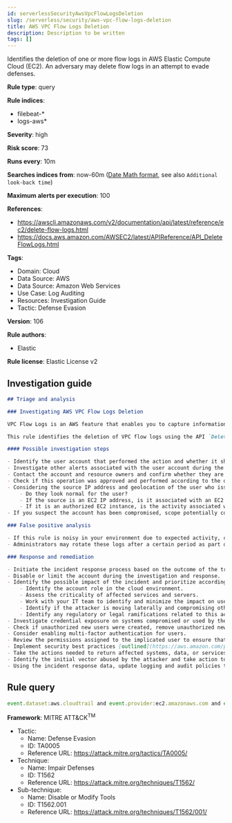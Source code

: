 ```yaml
---
id: serverlessSecurityAwsVpcFlowLogsDeletion
slug: /serverless/security/aws-vpc-flow-logs-deletion
title: AWS VPC Flow Logs Deletion
description: Description to be written
tags: []
---
```


<div id="aws-vpc-flow-logs-deletion"></div>

Identifies the deletion of one or more flow logs in AWS Elastic Compute Cloud (EC2). An adversary may delete flow logs in an attempt to evade defenses.

**Rule type**: query

**Rule indices**: 

* filebeat-*
* logs-aws*

**Severity**: high

**Risk score**: 73

**Runs every**: 10m

**Searches indices from**: now-60m ([Date Math format](((ref))/common-options.html#date-math), see also <DocLink id="serverlessSecurityRulesUiCreate" section="set-the-rules-schedule">`Additional look-back time`</DocLink>)

**Maximum alerts per execution**: 100

**References**: 

* https://awscli.amazonaws.com/v2/documentation/api/latest/reference/ec2/delete-flow-logs.html
* https://docs.aws.amazon.com/AWSEC2/latest/APIReference/API_DeleteFlowLogs.html

**Tags**: 

* Domain: Cloud
* Data Source: AWS
* Data Source: Amazon Web Services
* Use Case: Log Auditing
* Resources: Investigation Guide
* Tactic: Defense Evasion

**Version**: 106

**Rule authors**: 

* Elastic

**Rule license**: Elastic License v2

## Investigation guide

```markdown
## Triage and analysis

### Investigating AWS VPC Flow Logs Deletion

VPC Flow Logs is an AWS feature that enables you to capture information about the IP traffic going to and from network interfaces in your virtual private cloud (VPC). Flow log data can be published to Amazon CloudWatch Logs or Amazon S3.

This rule identifies the deletion of VPC flow logs using the API `DeleteFlowLogs` action. Attackers can do this to cover their tracks and impact security monitoring that relies on this source.

#### Possible investigation steps

- Identify the user account that performed the action and whether it should perform this kind of action.
- Investigate other alerts associated with the user account during the past 48 hours.
- Contact the account and resource owners and confirm whether they are aware of this activity.
- Check if this operation was approved and performed according to the organization's change management policy.
- Considering the source IP address and geolocation of the user who issued the command:
    - Do they look normal for the user?
    - If the source is an EC2 IP address, is it associated with an EC2 instance in one of your accounts or is the source IP from an EC2 instance that's not under your control?
    - If it is an authorized EC2 instance, is the activity associated with normal behavior for the instance role or roles? Are there any other alerts or signs of suspicious activity involving this instance?
- If you suspect the account has been compromised, scope potentially compromised assets by tracking servers, services, and data accessed by the account in the last 24 hours.

### False positive analysis

- If this rule is noisy in your environment due to expected activity, consider adding exceptions — preferably with a combination of user and IP address conditions.
- Administrators may rotate these logs after a certain period as part of their retention policy or after importing them to a SIEM.

### Response and remediation

- Initiate the incident response process based on the outcome of the triage.
- Disable or limit the account during the investigation and response.
- Identify the possible impact of the incident and prioritize accordingly; the following actions can help you gain context:
    - Identify the account role in the cloud environment.
    - Assess the criticality of affected services and servers.
    - Work with your IT team to identify and minimize the impact on users.
    - Identify if the attacker is moving laterally and compromising other accounts, servers, or services.
    - Identify any regulatory or legal ramifications related to this activity.
- Investigate credential exposure on systems compromised or used by the attacker to ensure all compromised accounts are identified. Reset passwords or delete API keys as needed to revoke the attacker's access to the environment. Work with your IT teams to minimize the impact on business operations during these actions.
- Check if unauthorized new users were created, remove unauthorized new accounts, and request password resets for other IAM users.
- Consider enabling multi-factor authentication for users.
- Review the permissions assigned to the implicated user to ensure that the least privilege principle is being followed.
- Implement security best practices [outlined](https://aws.amazon.com/premiumsupport/knowledge-center/security-best-practices/) by AWS.
- Take the actions needed to return affected systems, data, or services to their normal operational levels.
- Identify the initial vector abused by the attacker and take action to prevent reinfection via the same vector.
- Using the incident response data, update logging and audit policies to improve the mean time to detect (MTTD) and the mean time to respond (MTTR).
```

## Rule query

```js
event.dataset:aws.cloudtrail and event.provider:ec2.amazonaws.com and event.action:DeleteFlowLogs and event.outcome:success

```

**Framework**: MITRE ATT&CK<sup>TM</sup>

* Tactic:
    * Name: Defense Evasion
    * ID: TA0005
    * Reference URL: https://attack.mitre.org/tactics/TA0005/
* Technique:
    * Name: Impair Defenses
    * ID: T1562
    * Reference URL: https://attack.mitre.org/techniques/T1562/
* Sub-technique:
    * Name: Disable or Modify Tools
    * ID: T1562.001
    * Reference URL: https://attack.mitre.org/techniques/T1562/001/

